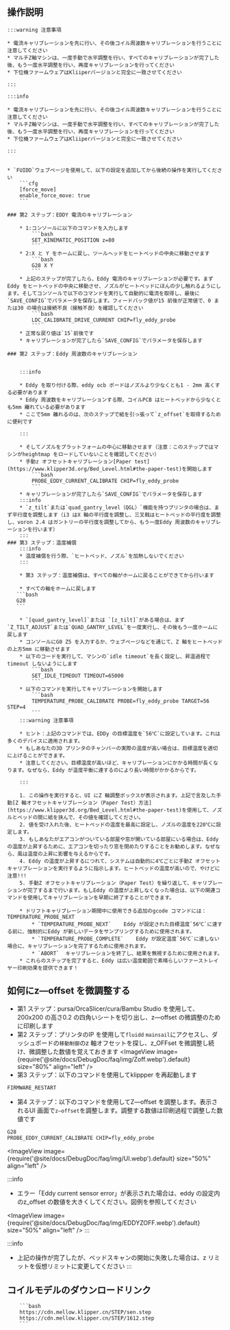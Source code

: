 ## 操作説明

    :::warning 注意事項

    * 電流キャリブレーションを先に行い、その後コイル周波数キャリブレーションを行うことに注意してください
    * マルチZ軸マシンは、一度手動で水平調整を行い、すべてのキャリブレーションが完了した後、もう一度水平調整を行い、再度キャリブレーションを行ってください
    * 下位機ファームウェアはKliiperバージョンと完全に一致させてください

    :::

    :::info

    * 電流キャリブレーションを先に行い、その後コイル周波数キャリブレーションを行うことに注意してください
    * マルチZ軸マシンは、一度手動で水平調整を行い、すべてのキャリブレーションが完了した後、もう一度水平調整を行い、再度キャリブレーションを行ってください
    * 下位機ファームウェアはKliiperバージョンと完全に一致させてください

    :::


    * `FUIDD`ウェブページを使用して、以下の設定を追加してから後続の操作を実行してください
        ```cfg
        [force_move]
        enable_force_move: true
        ```

    ### 第2 ステップ：EDDY 電流のキャリブレーション

        * 1:コンソールに以下のコマンドを入力します
            ```bash
            SET_KINEMATIC_POSITION z=80
            ```
        * 2:X と Y をホームに戻し、ツールヘッドをヒートベッドの中央に移動させます
            ```bash
            G28 X Y
            ```
        * 上記のステップが完了したら、Eddy 電流のキャリブレーションが必要です。まずEddy をヒートベッドの中央に移動させ、ノズルがヒートベッドにほんの少し触れるようにします。そしてコンソールで以下のコマンドを実行して自動的に電流を取得し、最後に`SAVE_CONFIG`でパラメータを保存します。フィードバック値が15 前後が正常値で、0 または30 の場合は接続不良（接触不良）を確認してください
            ```bash
            LDC_CALIBRATE_DRIVE_CURRENT CHIP=fly_eddy_probe
            ```
        * 正常な戻り値は`15`前後です
        * キャリブレーションが完了したら`SAVE_CONFIG`でパラメータを保存します

    ### 第2 ステップ：Eddy 周波数のキャリブレーション


        :::info

        * Eddy を取り付ける際、eddy ocb ボードはノズルより少なくとも1 - 2mm 高くする必要があります
        * Eddy 周波数をキャリブレーションする際、コイルPCB はヒートベッドから少なくとも5mm 離れている必要があります
        * ここで5mm 離れるのは、次のステップで紙を引っ張って`z_offset`を取得するために便利です

        :::

        * そしてノズルをプラットフォームの中心に移動させます（注意：このステップではマシンがheightmap をロードしていないことを確認してください）
        * 手動z オフセットキャリブレーション[Paper test](https://www.klipper3d.org/Bed_Level.html#the-paper-test)を開始します
            ```bash
            PROBE_EDDY_CURRENT_CALIBRATE CHIP=fly_eddy_probe
            ```
        * キャリブレーションが完了したら`SAVE_CONFIG`でパラメータを保存します
        :::info
        * `z_tilt`または`quad_gantry_level（QGL）`機能を持つプリンタの場合は、まず平行度を調整します（i3 はX 軸の平行度を調整し、三叉戟はヒートベッドの平行度を調整し、voron 2.4 はガントリーの平行度を調整してから、もう一度Eddy 周波数のキャリブレーションを行います）
        :::
    ### 第3 ステップ：温度補償
        :::info
        * 温度補償を行う際、`ヒートベッド、ノズル`を加熱しないでください
        :::
        
        * 第3 ステップ：温度補償は、すべての軸がホームに戻ることができてから行います

        * すべての軸をホームに戻します
       ```bash
       G28
       ```

        * `[quad_gantry_level]`または `[z_tilt]`がある場合は、まず`Z_TILT_ADJUST`または`QUAD_GANTRY_LEVEL`を一度実行し、その後もう一度ホームに戻します
        * コンソールにG0 Z5 を入力するか、ウェブページなどを通じて、Z 軸をヒートベッドの上方5mm に移動させます
        * 以下のコードを実行して、マシンの`idle timeout`を長く設定し、昇温過程でtimeout しないようにします
            ```bash
            SET_IDLE_TIMEOUT TIMEOUT=65000
            ```
        * 以下のコマンドを実行してキャリブレーションを開始します
            ```bash
            TEMPERATURE_PROBE_CALIBRATE PROBE=fly_eddy_probe TARGET=56 STEP=4
            ```
        :::warning 注意事項

        * ヒント：上記のコマンドでは、EDDy の目標温度を`56℃`に設定しています。これは多くのデバイスに適用されます。
        * もしあなたの3D プリンタのチャンバーの実際の温度が高い場合は、目標温度を適切に上げることができます。
        * 注意してください。目標温度が高いほど、キャリブレーションにかかる時間が長くなります。なぜなら、Eddy が温度平衡に達するのにより長い時間がかかるからです。

        :::
    
        1. この操作を実行すると、UI にZ 軸調整ボックスが表示されます。上記で言及した手動[Z 軸オフセットキャリブレーション（Paper Test）方法](https://www.klipper3d.org/Bed_Level.html#the-paper-test)を使用して、ノズルとベッドの間に紙を挟んで、その値を確認してください。
        2. 値を受け入れた後、ヒートベッドの温度を最高に設定し、ノズルの温度を220℃に設定します。
        3. もしあなたがエアコンがついている部屋や窓が開いている部屋にいる場合は、Eddy の温度が上昇するために、エアコンを切ったり窓を閉めたりすることをお勧めします。なぜなら、風は温度の上昇に影響を与えるからです。
        4. Eddy の温度が上昇するにつれて、システムは自動的に4℃ごとに手動Z オフセットキャリブレーションを実行するように指示します。ヒートベッドの温度が高いので、やけどに注意!!!
        5. 手動Z オフセットキャリブレーション（Paper Test）を繰り返して、キャリブレーションが完了するまで行います。もしEddy の温度が上昇しなくなった場合は、以下の関連コマンドを使用してキャリブレーションを早期に終了することができます。
        
        * ドリフトキャリブレーション期間中に使用できる追加のgcode コマンドには：TEMPERATURE_PROBE_NEXT
            * `TEMPERATURE_PROBE_NEXT`    Eddy が設定された目標温度`56℃`に達する前に、強制的にEddy が新しいデータをサンプリングするために使用されます。
            * `TEMPERATURE_PROBE_COMPLETE`    Eddy が設定温度`56℃`に達しない場合に、キャリブレーションを完了するために使用されます。
            * `ABORT`  キャリブレーションを終了し、結果を無視するために使用されます。
        * これらのステップを完了すると、Eddy は広い温度範囲で素晴らしいファーストレイヤー印刷効果を提供できます！


## 如何にz—offset を微調整する
* 第1 ステップ：pursa/OrcaSlicer/cura/Bambu Studio を使用して、200x200 の高さ0.2 の四角いシートを切り出し、z—offset の微調整のために印刷します
* 第2 ステップ：プリンタのIP を使用して`fluidd` `mainsail`にアクセスし、ダッシュボードの`移動制御`のz 軸オフセットを探し、z_OFFset を微調整し続け、微調整した数値を覚えておきます
<ImageView image={require('@site/docs/DebugDoc/faq/img/Zoff.webp').default} size="80%" align="left" />
* 第3 ステップ：以下のコマンドを使用してklippper を再起動します
```bash
FIRMWARE_RESTART
```
* 第4 ステップ：以下のコマンドを使用してZ—offset を調整します。表示されるUI 画面で`z—offset`を調整します。調整する数値は印刷過程で調整した数値です
```bash
G28
PROBE_EDDY_CURRENT_CALIBRATE CHIP=fly_eddy_probe
```
<ImageView image={require('@site/docs/DebugDoc/faq/img/UI.webp').default} size="50%" align="left" />

:::info
* エラー「Eddy current sensor error」が表示された場合は、eddy の設定内のz_offset の数値を大きくしてください。図例を参照してください

<ImageView image={require('@site/docs/DebugDoc/faq/img/EDDYZOFF.webp').default} size="50%" align="left" />
:::

:::info
 * 上記の操作が完了したが、ベッドスキャンの開始に失敗した場合は、z リミットを仮想リミットに変更してください
:::


## コイルモデルのダウンロードリンク

        ```bash
        https://cdn.mellow.klipper.cn/STEP/sen.step
        https://cdn.mellow.klipper.cn/STEP/1612.step
        ``` 